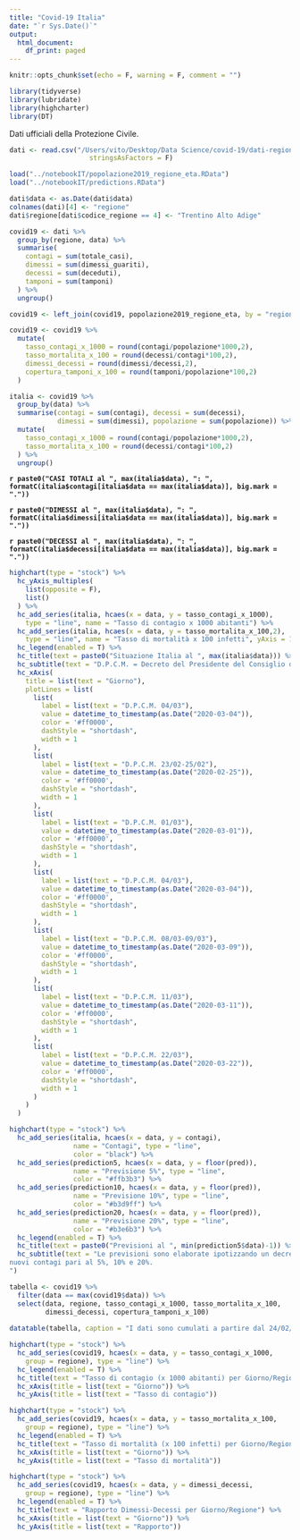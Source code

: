 ```yaml
---
title: "Covid-19 Italia"
date: "`r Sys.Date()`"
output:
  html_document:
    df_print: paged
---
```


```r
knitr::opts_chunk$set(echo = F, warning = F, comment = "")

library(tidyverse)
library(lubridate)
library(highcharter)
library(DT)
```

Dati ufficiali della Protezione Civile.

```r
dati <- read.csv("/Users/vito/Desktop/Data Science/covid-19/dati-regioni/dpc-covid19-ita-regioni.csv", h = T, sep = ",",
                    stringsAsFactors = F)

load("../notebookIT/popolazione2019_regione_eta.RData")
load("../notebookIT/predictions.RData")

dati$data <- as.Date(dati$data)
colnames(dati)[4] <- "regione"
dati$regione[dati$codice_regione == 4] <- "Trentino Alto Adige"

covid19 <- dati %>% 
  group_by(regione, data) %>% 
  summarise(
    contagi = sum(totale_casi),
    dimessi = sum(dimessi_guariti),
    decessi = sum(deceduti),
    tamponi = sum(tamponi)
  ) %>% 
  ungroup()

covid19 <- left_join(covid19, popolazione2019_regione_eta, by = "regione")

covid19 <- covid19 %>% 
  mutate(
    tasso_contagi_x_1000 = round(contagi/popolazione*1000,2),
    tasso_mortalita_x_100 = round(decessi/contagi*100,2),
    dimessi_decessi = round(dimessi/decessi,2),
    copertura_tamponi_x_100 = round(tamponi/popolazione*100,2)
  )

italia <- covid19 %>% 
  group_by(data) %>% 
  summarise(contagi = sum(contagi), decessi = sum(decessi), 
            dimessi = sum(dimessi), popolazione = sum(popolazione)) %>% 
  mutate(
    tasso_contagi_x_1000 = round(contagi/popolazione*1000,2),
    tasso_mortalita_x_100 = round(decessi/contagi*100,2)
  ) %>% 
  ungroup()
```

**`r paste0("CASI TOTALI al ", max(italia$data), ": ", formatC(italia$contagi[italia$data == max(italia$data)], big.mark = "."))`**

**`r paste0("DIMESSI al ", max(italia$data), ": ", formatC(italia$dimessi[italia$data == max(italia$data)], big.mark = "."))`**

**`r paste0("DECESSI al ", max(italia$data), ": ", formatC(italia$decessi[italia$data == max(italia$data)], big.mark = "."))`**

```r
highchart(type = "stock") %>% 
  hc_yAxis_multiples(
    list(opposite = F),
    list()
  ) %>%
  hc_add_series(italia, hcaes(x = data, y = tasso_contagi_x_1000),
    type = "line", name = "Tasso di contagio x 1000 abitanti") %>% 
  hc_add_series(italia, hcaes(x = data, y = tasso_mortalita_x_100,2),
    type = "line", name = "Tasso di mortalità x 100 infetti", yAxis = 1) %>% 
  hc_legend(enabled = T) %>% 
  hc_title(text = paste0("Situazione Italia al ", max(italia$data))) %>%
  hc_subtitle(text = "D.P.C.M. = Decreto del Presidente del Consiglio dei Ministri") %>% 
  hc_xAxis(
    title = list(text = "Giorno"),
    plotLines = list(
      list(
        label = list(text = "D.P.C.M. 04/03"),
        value = datetime_to_timestamp(as.Date("2020-03-04")),
        color = '#ff0000',
        dashStyle = "shortdash",
        width = 1
      ),
      list(
        label = list(text = "D.P.C.M. 23/02-25/02"),
        value = datetime_to_timestamp(as.Date("2020-02-25")),
        color = '#ff0000',
        dashStyle = "shortdash",
        width = 1
      ),
      list(
        label = list(text = "D.P.C.M. 01/03"),
        value = datetime_to_timestamp(as.Date("2020-03-01")),
        color = '#ff0000',
        dashStyle = "shortdash",
        width = 1
      ),
      list(
        label = list(text = "D.P.C.M. 04/03"),
        value = datetime_to_timestamp(as.Date("2020-03-04")),
        color = '#ff0000',
        dashStyle = "shortdash",
        width = 1
      ),
      list(
        label = list(text = "D.P.C.M. 08/03-09/03"),
        value = datetime_to_timestamp(as.Date("2020-03-09")),
        color = '#ff0000',
        dashStyle = "shortdash",
        width = 1
      ),
      list(
        label = list(text = "D.P.C.M. 11/03"),
        value = datetime_to_timestamp(as.Date("2020-03-11")),
        color = '#ff0000',
        dashStyle = "shortdash",
        width = 1
      ),
      list(
        label = list(text = "D.P.C.M. 22/03"),
        value = datetime_to_timestamp(as.Date("2020-03-22")),
        color = '#ff0000',
        dashStyle = "shortdash",
        width = 1
      )
    )
  )
```

```r
highchart(type = "stock") %>% 
  hc_add_series(italia, hcaes(x = data, y = contagi),
                name = "Contagi", type = "line",
                color = "black") %>% 
  hc_add_series(prediction5, hcaes(x = data, y = floor(pred)),
                name = "Previsione 5%", type = "line",
                color = "#ffb3b3") %>% 
  hc_add_series(prediction10, hcaes(x = data, y = floor(pred)),
                name = "Previsione 10%", type = "line",
                color = "#b3d9ff") %>% 
  hc_add_series(prediction20, hcaes(x = data, y = floor(pred)),
                name = "Previsione 20%", type = "line",
                color = "#b3e6b3") %>% 
  hc_legend(enabled = T) %>% 
  hc_title(text = paste0("Previsioni al ", min(prediction5$data)-1)) %>% 
  hc_subtitle(text = "Le previsioni sono elaborate ipotizzando un decremento giornaliero costante dei 
nuovi contagi pari al 5%, 10% e 20%.
")
```


```r
tabella <- covid19 %>% 
  filter(data == max(covid19$data)) %>% 
  select(data, regione, tasso_contagi_x_1000, tasso_mortalita_x_100,
         dimessi_decessi, copertura_tamponi_x_100)
  
datatable(tabella, caption = "I dati sono cumulati a partire dal 24/02/2020")
```

```r
highchart(type = "stock") %>% 
  hc_add_series(covid19, hcaes(x = data, y = tasso_contagi_x_1000, 
    group = regione), type = "line") %>% 
  hc_legend(enabled = T) %>% 
  hc_title(text = "Tasso di contagio (x 1000 abitanti) per Giorno/Regione") %>%
  hc_xAxis(title = list(text = "Giorno")) %>% 
  hc_yAxis(title = list(text = "Tasso di contagio"))
```

```r
highchart(type = "stock") %>% 
  hc_add_series(covid19, hcaes(x = data, y = tasso_mortalita_x_100, 
    group = regione), type = "line") %>% 
  hc_legend(enabled = T) %>% 
  hc_title(text = "Tasso di mortalità (x 100 infetti) per Giorno/Regione") %>%
  hc_xAxis(title = list(text = "Giorno")) %>% 
  hc_yAxis(title = list(text = "Tasso di mortalità"))
```

```r
highchart(type = "stock") %>% 
  hc_add_series(covid19, hcaes(x = data, y = dimessi_decessi, 
    group = regione), type = "line") %>% 
  hc_legend(enabled = T) %>% 
  hc_title(text = "Rapporto Dimessi-Decessi per Giorno/Regione") %>%
  hc_xAxis(title = list(text = "Giorno")) %>% 
  hc_yAxis(title = list(text = "Rapporto"))

```
















